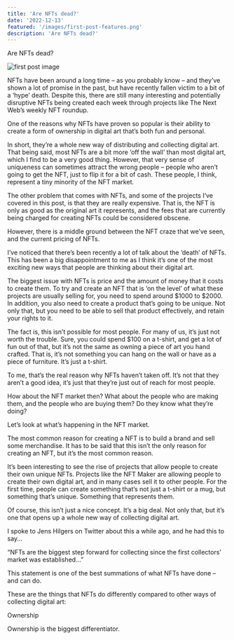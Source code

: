 ```yaml
---
title: 'Are NFTs dead?'
date: '2022-12-13'
featured: '/images/first-post-features.png'
description: 'Are NFTs dead?'
---
```


Are NFTs dead?

![first post image](/images/first-post-content.png)

NFTs have been around a long time – as you probably know – and they’ve shown a lot of promise in the past, but have recently fallen victim to a bit of a ‘hype’ death. Despite this, there are still many interesting and potentially disruptive NFTs being created each week through projects like The Next Web’s weekly NFT roundup.

One of the reasons why NFTs have proven so popular is their ability to create a form of ownership in digital art that’s both fun and personal.

In short, they’re a whole new way of distributing and collecting digital art. That being said, most NFTs are a bit more ‘off the wall’ than most digital art, which I find to be a very good thing. However, that very sense of uniqueness can sometimes attract the wrong people – people who aren’t going to get the NFT, just to flip it for a bit of cash. These people, I think, represent a tiny minority of the NFT market.

The other problem that comes with NFTs, and some of the projects I’ve covered in this post, is that they are really expensive. That is, the NFT is only as good as the original art it represents, and the fees that are currently being charged for creating NFTs could be considered obscene.

However, there is a middle ground between the NFT craze that we’ve seen, and the current pricing of NFTs.

I’ve noticed that there’s been recently a lot of talk about the ‘death’ of NFTs. This has been a big disappointment to me as I think it’s one of the most exciting new ways that people are thinking about their digital art.

The biggest issue with NFTs is price and the amount of money that it costs to create them. To try and create an NFT that is ‘on the level’ of what these projects are usually selling for, you need to spend around $1000 to $2000. In addition, you also need to create a product that’s going to be unique. Not only that, but you need to be able to sell that product effectively, and retain your rights to it.

The fact is, this isn’t possible for most people. For many of us, it’s just not worth the trouble. Sure, you could spend $100 on a t-shirt, and get a lot of fun out of that, but it’s not the same as owning a piece of art you hand crafted. That is, it’s not something you can hang on the wall or have as a piece of furniture. It’s just a t-shirt.

To me, that’s the real reason why NFTs haven’t taken off. It’s not that they aren’t a good idea, it’s just that they’re just out of reach for most people.

How about the NFT market then? What about the people who are making them, and the people who are buying them? Do they know what they’re doing?

Let’s look at what’s happening in the NFT market.

The most common reason for creating a NFT is to build a brand and sell some merchandise. It has to be said that this isn’t the only reason for creating an NFT, but it’s the most common reason.

It’s been interesting to see the rise of projects that allow people to create their own unique NFTs. Projects like the NFT Maker are allowing people to create their own digital art, and in many cases sell it to other people. For the first time, people can create something that’s not just a t-shirt or a mug, but something that’s unique. Something that represents them.

Of course, this isn’t just a nice concept. It’s a big deal. Not only that, but it’s one that opens up a whole new way of collecting digital art.

I spoke to Jens Hilgers on Twitter about this a while ago, and he had this to say…

“NFTs are the biggest step forward for collecting since the first collectors’ market was established…”

This statement is one of the best summations of what NFTs have done – and can do.

These are the things that NFTs do differently compared to other ways of collecting digital art:

Ownership

Ownership is the biggest differentiator.

